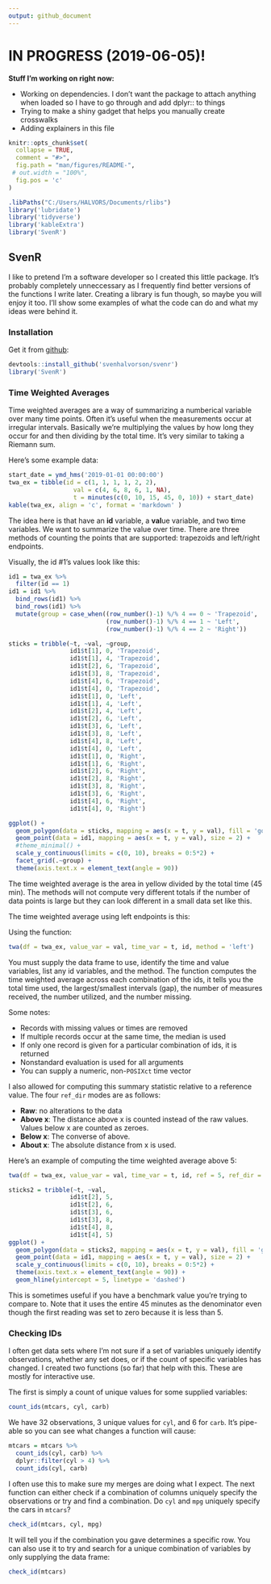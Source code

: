 ```yaml
---
output: github_document
---
```


# IN PROGRESS (2019-06-05)!

**Stuff I'm working on right now:**

* Working on dependencies. I don't want the package to attach anything when loaded so I have to go through and add dplyr:: to things
* Trying to make a shiny gadget that helps you manually create crosswalks
* Adding explainers in this file


<!-- README.md is generated from README.Rmd. Please edit that file -->

```r
knitr::opts_chunk$set(
  collapse = TRUE,
  comment = "#>",
  fig.path = "man/figures/README-",
 # out.width = "100%",
  fig.pos = 'c'
)
```

```r
.libPaths("C:/Users/HALVORS/Documents/rlibs")
library('lubridate')
library('tidyverse')
library('kableExtra')
library('SvenR')
```

## SvenR

I like to pretend I'm a software developer so I created this little package. It's probably
completely unneccessary as I frequently find better versions of the functions I write later.
Creating a library is fun though, so maybe you will enjoy it too. I'll show some examples of
what the code can do and what my ideas were behind it.

### Installation

Get it from [github](https://www.github.com/svenhalvorson/svenr):

```r
devtools::install_github('svenhalvorson/svenr')
library('SvenR')
```

### Time Weighted Averages

Time weighted averages are a way of summarizing a numberical variable over
many time points. Often it's useful when the measurements occur at irregular
intervals. Basically we're multiplying the values by how long they occur for
and then dividing by the total time. It's very similar to taking a Riemann sum.

Here's some example data:

```r

start_date = ymd_hms('2019-01-01 00:00:00')
twa_ex = tibble(id = c(1, 1, 1, 1, 2, 2),
                  val = c(4, 6, 8, 6, 1, NA),
                  t = minutes(c(0, 10, 15, 45, 0, 10)) + start_date)
kable(twa_ex, align = 'c', format = 'markdown' )

```

The idea here is that have an **id** variable, a **val**ue variable,
and two **t**ime variables. We want to summarize the value over time.
There are three methods of counting the points that are supported:
trapezoids and left/right endpoints.

Visually, the id #1's values look like this:

```r

id1 = twa_ex %>% 
  filter(id == 1)
id1 = id1 %>% 
  bind_rows(id1) %>% 
  bind_rows(id1) %>% 
  mutate(group = case_when((row_number()-1) %/% 4 == 0 ~ 'Trapezoid',
                           (row_number()-1) %/% 4 == 1 ~ 'Left',
                           (row_number()-1) %/% 4 == 2 ~ 'Right'))

sticks = tribble(~t, ~val, ~group,
                 id1$t[1], 0, 'Trapezoid',
                 id1$t[1], 4, 'Trapezoid',
                 id1$t[2], 6, 'Trapezoid',
                 id1$t[3], 8, 'Trapezoid',
                 id1$t[4], 6, 'Trapezoid',
                 id1$t[4], 0, 'Trapezoid',
                 id1$t[1], 0, 'Left',
                 id1$t[1], 4, 'Left',
                 id1$t[2], 4, 'Left',
                 id1$t[2], 6, 'Left',
                 id1$t[3], 6, 'Left',
                 id1$t[3], 8, 'Left',
                 id1$t[4], 8, 'Left',
                 id1$t[4], 0, 'Left',
                 id1$t[1], 0, 'Right',
                 id1$t[1], 6, 'Right',
                 id1$t[2], 6, 'Right',
                 id1$t[2], 8, 'Right',
                 id1$t[3], 8, 'Right',
                 id1$t[3], 6, 'Right',
                 id1$t[4], 6, 'Right',
                 id1$t[4], 0, 'Right')

ggplot() +
  geom_polygon(data = sticks, mapping = aes(x = t, y = val), fill = 'goldenrod1') +
  geom_point(data = id1, mapping = aes(x = t, y = val), size = 2) +
  #theme_minimal() +
  scale_y_continuous(limits = c(0, 10), breaks = 0:5*2) + 
  facet_grid(.~group) +
  theme(axis.text.x = element_text(angle = 90))

```

The time weighted average is the area in yellow divided by the total time (45 min).
The methods will not compute very different totals if the number of data points is large
but they can look different in a small data set like this.

The time weighted average using left endpoints is this:

<!-- $$\frac{4\cdot10+6\cdot5+8\cdot30}{45}=6.89$$ -->

Using the function:

```r

twa(df = twa_ex, value_var = val, time_var = t, id, method = 'left')

```

You must supply the data frame to use, identify the time and value variables, 
list any id variables, and the method. The function computes the time weighted
average across each combination of the ids, it tells you the total time used, 
the largest/smallest intervals (gap), the number of measures
received, the number utilized, and the number missing.

Some notes:

* Records with missing values or times are removed
* If multiple records occur at the same time, the median is used
* If only one record is given for a particular combination of ids, it is returned
* Nonstandard evaluation is used for all arguments
* You can supply a numeric, non-`POSIXct` time vector

I also allowed for computing this summary statistic relative to a reference value.
The four `ref_dir` modes are as follows:

* **Raw**: no alterations to the data
* **Above x**: The distance above x is counted instead of the raw values. Values below x are counted as zeroes.
* **Below x**: The converse of above.
* **About x**: The absolute distance from x is used.

Here's an example of computing the time weighted average above 5:
```r

twa(df = twa_ex, value_var = val, time_var = t, id, ref = 5, ref_dir = 'above', method = 'left')

```

```r


sticks2 = tribble(~t, ~val,
                 id1$t[2], 5,
                 id1$t[2], 6,
                 id1$t[3], 6,
                 id1$t[3], 8,
                 id1$t[4], 8,
                 id1$t[4], 5)
ggplot() +
  geom_polygon(data = sticks2, mapping = aes(x = t, y = val), fill = 'goldenrod1') +
  geom_point(data = id1, mapping = aes(x = t, y = val), size = 2) +
  scale_y_continuous(limits = c(0, 10), breaks = 0:5*2) + 
  theme(axis.text.x = element_text(angle = 90)) +
  geom_hline(yintercept = 5, linetype = 'dashed')

```

This is sometimes useful if you have a benchmark value you're trying to compare to. Note that
it uses the entire 45 minutes as the denominator even though the first reading was set to zero because
it is less than 5.

### Checking IDs

I often get data sets where I'm not sure if a set of variables uniquely identify observations, whether
any set does, or if the count of specific variables has changed. I created two functions
(so far) that help with this. These are mostly for interactive use.

The first is simply a count of unique values for some supplied variables:

```r

count_ids(mtcars, cyl, carb)

```
We have 32 observations, 3 unique values for `cyl`, and 6 for `carb`. It's pipe-able
so you can see what changes a function will cause:

```r

mtcars = mtcars %>% 
  count_ids(cyl, carb) %>% 
  dplyr::filter(cyl > 4) %>% 
  count_ids(cyl, carb)

```

I often use this to make sure my merges are doing what I expect. The next function 
can either check if a combination of columns uniquely specify the observations or
try and find a combination. Do `cyl` and `mpg` uniquely specify the cars in `mtcars`?

```r

check_id(mtcars, cyl, mpg)

```

It will tell you if the combination you gave determines a specific row. You can also use it
to try and search for a unique combination of variables by only supplying the data frame:
```r

check_id(mtcars)

```


